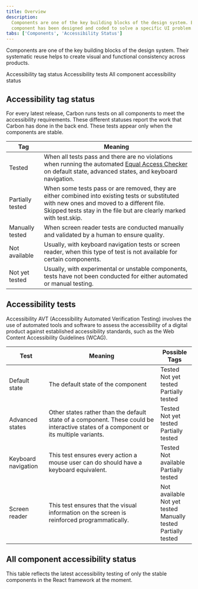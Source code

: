 ```yaml
---
title: Overview
description:
  Components are one of the key building blocks of the design system. Each
  component has been designed and coded to solve a specific UI problem.
tabs: ['Components', 'Accessibility Status']
---
```



<PageDescription>

Components are one of the key building blocks of the design system. Their
systematic reuse helps to create visual and functional consistency across
products.

</PageDescription>

<AnchorLinks>

<AnchorLink>Accessibility tag status</AnchorLink>
<AnchorLink>Accessibility tests</AnchorLink>
<AnchorLink>All component accessibility status</AnchorLink>

</AnchorLinks>

## Accessibility tag status

For every latest release, Carbon runs tests on all components to meet the
accessibility requirements. These different statuses report the work that Carbon
has done in the back end. These tests appear only when the components are
stable.

| Tag                                     | Meaning                                                                                                                                                                                                             |
| --------------------------------------- | ------------------------------------------------------------------------------------------------------------------------------------------------------------------------------------------------------------------- |
| <Tag type="green">Tested</Tag>          | When all tests pass and there are no violations when running the automated [Equal Access Checker](https://www.ibm.com/able/toolkit/tools/) on default state, advanced states, and keyboard navigation.              |
| <Tag type="blue">Partially tested</Tag> | When some tests pass or are removed, they are either combined into existing tests or substituted with new ones and moved to a different file. Skipped tests stay in the file but are clearly marked with test.skip. |
| <Tag type="teal">Manually tested</Tag>  | When screen reader tests are conducted manually and validated by a human to ensure quality.                                                                                                                         |
| <Tag>Not available</Tag>                | Usually, with keyboard navigation tests or screen reader, when this type of test is not available for certain components.                                                                                           |
| <Tag type="purple">Not yet tested</Tag> | Usually, with experimental or unstable components, tests have not been conducted for either automated or manual testing.                                                                                            |

## Accessibility tests

Accessibility AVT (Accessibility Automated Verification Testing) involves the
use of automated tools and software to assess the accessibility of a digital
product against established accessibility standards, such as the Web Content
Accessibility Guidelines (WCAG).

| Test                | Meaning                                                                                                                               | Possible Tags                                                                                                                                               |
| ------------------- | ------------------------------------------------------------------------------------------------------------------------------------- | ----------------------------------------------------------------------------------------------------------------------------------------------------------- |
| Default state       | The default state of the component                                                                                                    | <Tag type="green">Tested</Tag><br/><Tag type="purple">Not yet tested</Tag><br/><Tag type="blue">Partially tested</Tag>                                      |
| Advanced states     | Other states rather than the default state of a component. These could be interactive states of a component or its multiple variants. | <Tag type="green">Tested</Tag><br/><Tag type="purple">Not yet tested</Tag><br/><Tag type="blue">Partially tested</Tag>                                      |
| Keyboard navigation | This test ensures every action a mouse user can do should have a keyboard equivalent.                                                 | <Tag type="green">Tested</Tag><br/><Tag>Not available</Tag><br/><Tag type="blue">Partially tested</Tag>                                                     |
| Screen reader       | This test ensures that the visual information on the screen is reinforced programmatically.                                           | <Tag>Not available</Tag><br/><Tag type="purple">Not yet tested</Tag><br/><Tag type="teal">Manually tested</Tag><br/><Tag type="blue">Partially tested</Tag> |

## All component accessibility status

This table reflects the latest accessibility testing of only the stable
components in the React framework at the moment.

<A11yStatus />
